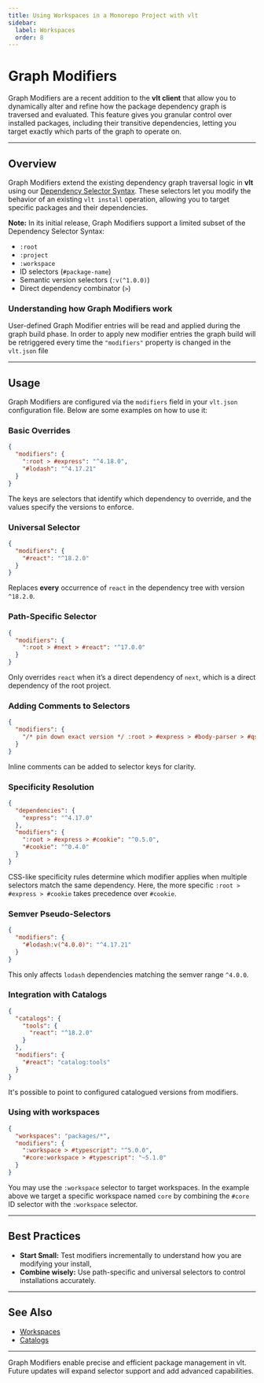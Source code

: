 ```yaml
---
title: Using Workspaces in a Monorepo Project with vlt
sidebar:
  label: Workspaces
  order: 8
---
```



# Graph Modifiers

Graph Modifiers are a recent addition to the **vlt client** that allow
you to dynamically alter and refine how the package dependency graph
is traversed and evaluated. This feature gives you granular control
over installed packages, including their transitive dependencies,
letting you target exactly which parts of the graph to operate on.

---

## Overview

Graph Modifiers extend the existing dependency graph traversal logic
in **vlt** using our [Dependency Selector Syntax](/cli/selectors).
These selectors let you modify the behavior of an existing
`vlt install` operation, allowing you to target specific packages and
their dependencies.

**Note:** In its initial release, Graph Modifiers support a limited
subset of the Dependency Selector Syntax:

- `:root`
- `:project`
- `:workspace`
- ID selectors (`#package-name`)
- Semantic version selectors (`:v(^1.0.0)`)
- Direct dependency combinator (`>`)

### Understanding how Graph Modifiers work

User-defined Graph Modifier entries will be read and applied during
the graph build phase. In order to apply new modifier entries the
graph build will be retriggered every time the `"modifiers"` property
is changed in the `vlt.json` file

---

## Usage

Graph Modifiers are configured via the `modifiers` field in your
`vlt.json` configuration file. Below are some examples on how to use
it:

### Basic Overrides

```json
{
  "modifiers": {
    ":root > #express": "^4.18.0",
    "#lodash": "^4.17.21"
  }
}
```

The keys are selectors that identify which dependency to override, and
the values specify the versions to enforce.

### Universal Selector

```json
{
  "modifiers": {
    "#react": "^18.2.0"
  }
}
```

Replaces **every** occurrence of `react` in the dependency tree with
version `^18.2.0`.

### Path-Specific Selector

```json
{
  "modifiers": {
    ":root > #next > #react": "^17.0.0"
  }
}
```

Only overrides `react` when it’s a direct dependency of `next`, which
is a direct dependency of the root project.

### Adding Comments to Selectors

```json
{
  "modifiers": {
    "/* pin down exact version */ :root > #express > #body-parser > #qs": "=6.10.0"
  }
}
```

Inline comments can be added to selector keys for clarity.

### Specificity Resolution

```json
{
  "dependencies": {
    "express": "^4.17.0"
  },
  "modifiers": {
    ":root > #express > #cookie": "^0.5.0",
    "#cookie": "^0.4.0"
  }
}
```

CSS-like specificity rules determine which modifier applies when
multiple selectors match the same dependency. Here, the more specific
`:root > #express > #cookie` takes precedence over `#cookie`.

### Semver Pseudo-Selectors

```json
{
  "modifiers": {
    "#lodash:v(^4.0.0)": "^4.17.21"
  }
}
```

This only affects `lodash` dependencies matching the semver range
`^4.0.0`.

### Integration with Catalogs

```json
{
  "catalogs": {
    "tools": {
      "react": "^18.2.0"
    }
  },
  "modifiers": {
    "#react": "catalog:tools"
  }
}
```

It's possible to point to configured catalogued versions from
modifiers.

### Using with workspaces

```json
{
  "workspaces": "packages/*",
  "modifiers": {
    ":workspace > #typescript": "^5.0.0",
    "#core:workspace > #typescript": "~5.1.0"
  }
}
```

You may use the `:workspace` selector to target workspaces. In the
example above we target a specific workspace named `core` by combining
the `#core` ID selector with the `:workspace` selector.

---

## Best Practices

- **Start Small:** Test modifiers incrementally to understand how you
  are modifying your install,
- **Combine wisely:** Use path-specific and universal selectors to
  control installations accurately.

---

## See Also

- [Workspaces](/cli/workspaces)
- [Catalogs](/cli/catalogs)

---

Graph Modifiers enable precise and efficient package management in
vlt. Future updates will expand selector support and add advanced
capabilities.
